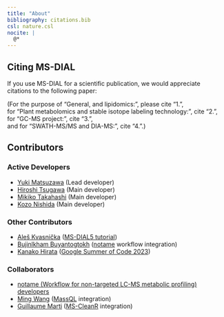 ```yaml
---
title: "About"
bibliography: citations.bib
csl: nature.csl
nocite: |
  @*
---
```


## Citing MS-DIAL

If you use MS-DIAL for a scientific publication,
we would appreciate citations to the following paper:

(For the purpose of "General, and lipidomics:", please cite "1.",  
for "Plant metabolomics and stable isotope labeling technology:", cite "2.",  
for "GC-MS project:", cite "3.",  
and for "SWATH-MS/MS and DIA-MS:", cite "4.".)

::: {#refs}
:::

## Contributors

### Active Developers

- [Yuki Matsuzawa](https://github.com/YukiMatsuzawa) (Lead developer)
- [Hiroshi Tsugawa](https://github.com/htsugawa) (Main developer)
- [Mikiko Takahashi](https://github.com/mikikot113) (Main developer)
- [Kozo Nishida](https://github.com/kozo2) (Main developer)

### Other Contributors

- [Aleš Kvasnička](https://github.com/AlesKvasnicka) ([MS-DIAL5 tutorial](https://systemsomicslab.github.io/msdial5tutorial/))
- [Bujinlkham Buyantogtokh](https://github.com/Bujee415) ([notame](https://github.com/antonvsdata/notame) workflow integration)
- [Kanako Hirata](https://github.com/kanakohirata) ([Google Summer of Code 2023](https://summerofcode.withgoogle.com/programs/2023/projects/A7tRhdjB))

### Collaborators

- [notame (Workflow for non-targeted LC-MS metabolic profiling) developers](https://github.com/antonvsdata/notame)
- [Ming Wang](https://github.com/mwang87) ([MassQL](https://github.com/mwang87/MassQueryLanguage) integration)
- [Guillaume Marti](https://github.com/guikool) ([MS-CleanR](https://github.com/eMetaboHUB/MS-CleanR) integration)

